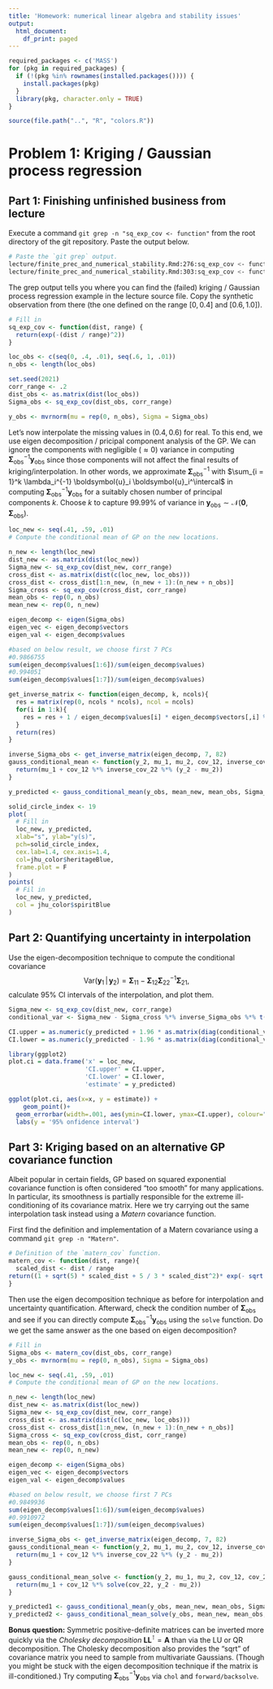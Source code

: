 ```yaml
---
title: 'Homework: numerical linear algebra and stability issues'
output:
  html_document:
    df_print: paged
---
```


```r
required_packages <- c('MASS')
for (pkg in required_packages) {
  if (!(pkg %in% rownames(installed.packages()))) {
    install.packages(pkg)
  }
  library(pkg, character.only = TRUE)
}

source(file.path("..", "R", "colors.R"))
```


# Problem 1: Kriging / Gaussian process regression

## Part 1: Finishing unfinished business from lecture

Execute a command `git grep -n "sq_exp_cov <- function"` from the root directory of the git repository.
Paste the output below.

```zsh
# Paste the `git grep` output.
lecture/finite_prec_and_numerical_stability.Rmd:276:sq_exp_cov <- function(dist, range) {
lecture/finite_prec_and_numerical_stability.Rmd:303:sq_exp_cov <- function(dist, range) {
```

The grep output tells you where you can find the (failed) kriging / Gaussian process regression example in the lecture source file.
Copy the synthetic observation from there (the one defined on the range $[0, 0.4]$ and $[0.6, 1.0]$).

```r
# Fill in
sq_exp_cov <- function(dist, range) {
  return(exp(-(dist / range)^2))
}

loc_obs <- c(seq(0, .4, .01), seq(.6, 1, .01))
n_obs <- length(loc_obs)

set.seed(2021)
corr_range <- .2
dist_obs <- as.matrix(dist(loc_obs))
Sigma_obs <- sq_exp_cov(dist_obs, corr_range)

y_obs <- mvrnorm(mu = rep(0, n_obs), Sigma = Sigma_obs)

```

Let's now interpolate the missing values in $(0.4, 0.6)$ for real.
To this end, we use eigen decomposition / pricipal component analysis of the GP.
We can ignore the components with negligible ($\approx 0$) variance in computing $\boldsymbol{\Sigma}_{\textrm{obs}}^{-1} \boldsymbol{y}_{\textrm{obs}}$ since those components will not affect the final results of kriging/interpolation.
In other words, we approximate $\boldsymbol{\Sigma}_{\textrm{obs}}^{-1}$ with $\sum_{i = 1}^k \lambda_i^{-1} \boldsymbol{u}_i \boldsymbol{u}_i^\intercal$ in computing $\boldsymbol{\Sigma}_{\textrm{obs}}^{-1} \boldsymbol{y}_{\textrm{obs}}$ for a suitably chosen number of principal components $k$.
Choose $k$ to capture $99.99$\% of variance in $\boldsymbol{y}_{\textrm{obs}} \sim \mathcal{N}(\boldsymbol{0}, \boldsymbol{\Sigma}_{\textrm{obs}})$.

```r
loc_new <- seq(.41, .59, .01)
# Compute the conditional mean of GP on the new locations.

n_new <- length(loc_new)
dist_new <- as.matrix(dist(loc_new))
Sigma_new <- sq_exp_cov(dist_new, corr_range)
cross_dist <- as.matrix(dist(c(loc_new, loc_obs)))
cross_dist <- cross_dist[1:n_new, (n_new + 1):(n_new + n_obs)]
Sigma_cross <- sq_exp_cov(cross_dist, corr_range)
mean_obs <- rep(0, n_obs)
mean_new <- rep(0, n_new)

eigen_decomp <- eigen(Sigma_obs)
eigen_vec <- eigen_decomp$vectors
eigen_val <- eigen_decomp$values

#based on below result, we choose first 7 PCs
#0.9866755
sum(eigen_decomp$values[1:6])/sum(eigen_decomp$values)
#0.994051
sum(eigen_decomp$values[1:7])/sum(eigen_decomp$values)

get_inverse_matrix <- function(eigen_decomp, k, ncols){
  res = matrix(rep(0, ncols * ncols), ncol = ncols)
  for(i in 1:k){
    res = res + 1 / eigen_decomp$values[i] * eigen_decomp$vectors[,i] %*% t(eigen_decomp$vectors[,i])
  }
  return(res)
}

inverse_Sigma_obs <- get_inverse_matrix(eigen_decomp, 7, 82)
gauss_conditional_mean <- function(y_2, mu_1, mu_2, cov_12, inverse_cov_22) {
  return(mu_1 + cov_12 %*% inverse_cov_22 %*% (y_2 - mu_2))
}

y_predicted <- gauss_conditional_mean(y_obs, mean_new, mean_obs, Sigma_cross, inverse_Sigma_obs)
```

```r
solid_circle_index <- 19
plot(
  # Fill in
  loc_new, y_predicted,
  xlab="s", ylab="y(s)", 
  pch=solid_circle_index,
  cex.lab=1.4, cex.axis=1.4, 
  col=jhu_color$heritageBlue, 
  frame.plot = F
)
points(
  # Fil in
  loc_new, y_predicted,
  col = jhu_color$spiritBlue
)
```

## Part 2: Quantifying uncertainty in interpolation
Use the eigen-decomposition technique to compute the conditional covariance 
$$\textrm{Var}(\boldsymbol{y}_1 \, | \, \boldsymbol{y}_2)
  = \boldsymbol{\Sigma}_{11} - \boldsymbol{\Sigma}_{12} \boldsymbol{\Sigma}_{22}^{-1} \boldsymbol{\Sigma}_{21},$$
calculate 95% CI intervals of the interpolation, and plot them.  

```r
Sigma_new <- sq_exp_cov(dist_new, corr_range)
conditional_var <- Sigma_new - Sigma_cross %*% inverse_Sigma_obs %*% t(Sigma_cross)

CI.upper = as.numeric(y_predicted + 1.96 * as.matrix(diag(conditional_var)))
CI.lower = as.numeric(y_predicted - 1.96 * as.matrix(diag(conditional_var)))

library(ggplot2)
plot.ci = data.frame('x' = loc_new,
                     'CI.upper' = CI.upper,
                     'CI.lower' = CI.lower,
                     'estimate' = y_predicted)

ggplot(plot.ci, aes(x=x, y = estimate)) + 
    geom_point()+
  geom_errorbar(width=.001, aes(ymin=CI.lower, ymax=CI.upper), colour="darkred") +
  labs(y = '95% onfidence interval')
```

## Part 3: Kriging based on an alternative GP covariance function

Albeit popular in certain fields, GP based on squared exponential covariance function is often considered "too smooth" for many applications.
In particular, its smoothness is partially responsible for the extreme ill-conditioning of its covariance matrix. 
Here we try carrying out the same interpolation task instead using a _Matern_ covariance function. 

First find the definition and implementation of a Matern covariance using a command `git grep -n "Matern"`.

```r
# Definition of the `matern_cov` function.
matern_cov <- function(dist, range){
  scaled_dist <- dist / range
return((1 + sqrt(5) * scaled_dist + 5 / 3 * scaled_dist^2)* exp(- sqrt(5) * scaled_dist))
} 
```

Then use the eigen decomposition technique as before for interpolation and uncertainty quantification.
Afterward, check the condition number of $\boldsymbol{\Sigma}_{\textrm{obs}}$ and see if you can directly compute $\boldsymbol{\Sigma}_{\textrm{obs}}^{-1} \boldsymbol{y}_{\textrm{obs}}$ using the `solve` function.
Do we get the same answer as the one based on eigen decomposition?

```r
# Fill in
Sigma_obs <- matern_cov(dist_obs, corr_range)
y_obs <- mvrnorm(mu = rep(0, n_obs), Sigma = Sigma_obs)

loc_new <- seq(.41, .59, .01)
# Compute the conditional mean of GP on the new locations.

n_new <- length(loc_new)
dist_new <- as.matrix(dist(loc_new))
Sigma_new <- sq_exp_cov(dist_new, corr_range)
cross_dist <- as.matrix(dist(c(loc_new, loc_obs)))
cross_dist <- cross_dist[1:n_new, (n_new + 1):(n_new + n_obs)]
Sigma_cross <- sq_exp_cov(cross_dist, corr_range)
mean_obs <- rep(0, n_obs)
mean_new <- rep(0, n_new)

eigen_decomp <- eigen(Sigma_obs)
eigen_vec <- eigen_decomp$vectors
eigen_val <- eigen_decomp$values

#based on below result, we choose first 7 PCs
#0.9849936
sum(eigen_decomp$values[1:6])/sum(eigen_decomp$values)
#0.9910972
sum(eigen_decomp$values[1:7])/sum(eigen_decomp$values)

inverse_Sigma_obs <- get_inverse_matrix(eigen_decomp, 7, 82)
gauss_conditional_mean <- function(y_2, mu_1, mu_2, cov_12, inverse_cov_22) {
  return(mu_1 + cov_12 %*% inverse_cov_22 %*% (y_2 - mu_2))
}

gauss_conditional_mean_solve <- function(y_2, mu_1, mu_2, cov_12, cov_22) {
  return(mu_1 + cov_12 %*% solve(cov_22, y_2 - mu_2))
}

y_predicted1 <- gauss_conditional_mean(y_obs, mean_new, mean_obs, Sigma_cross, inverse_Sigma_obs)
y_predicted2 <- gauss_conditional_mean_solve(y_obs, mean_new, mean_obs, Sigma_cross, Sigma_obs)
```

**Bonus question:** Symmetric positive-definite matrices can be inverted more quickly via the _Cholesky decomposition_ $\boldsymbol{L} \boldsymbol{L}^\intercal = \boldsymbol{A}$ than via the LU or QR decomposition. 
<!-- The LU decomposition takes $O(2 n^3 / 3)$, QR $O(4 n^3 / 3)$, and Cholesky $O(n^3 / 3)$ operations. -->
The Cholesky decomposition also provides the "sqrt" of covariance matrix you need to sample from multivariate Gaussians.
(Though you might be stuck with the eigen decomposition technique if the matrix is ill-conditioned.)
Try computing $\boldsymbol{\Sigma}_{\textrm{obs}}^{-1} \boldsymbol{y}_{\textrm{obs}}$ via `chol` and `forward/backsolve`.